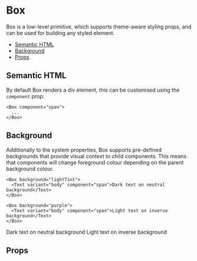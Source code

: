
<Meta of={BoxStories} />

# Box

Box is a low-level primitive, which supports theme-aware styling props, and can
be used for building any styled element.

* [Semantic HTML](#semantic-html)
* [Background](#background)
* [Props](#props)

## Semantic HTML

By default Box renders a div element, this can be customised using the
`component` prop.

```tsx
<Box component="span">
  ...
</Box>
```

## Background

Additionally to the system properties, Box supports pre-defined backgrounds
that provide visual context to child components. This means that components
will change foreground colour depending on the parent background colour.

```tsx
<Box background="lightTint">
  <Text variant="body" component="span">Dark text on neutral background</Text>
</Box>

<Box background="purple">
  <Text variant="body" component="span">Light text on inverse background</Text>
</Box>
```

<Canvas withSource="closed">
<ThemeProvider>
<Box background="lightTint" padding={4}>
  <Text variant="body" component="span">Dark text on neutral background</Text>
</Box>
<Box background="purple" padding={4}>
  <Text variant="body" component="span">Light text on inverse background</Text>
</Box>
</ThemeProvider>
</Canvas>

## Props

<ArgsTable of={BoxStories.meta} />

